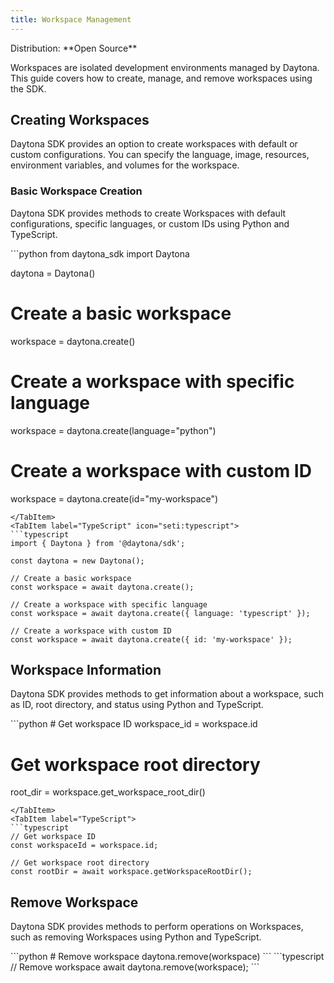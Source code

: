 ```yaml
---
title: Workspace Management
---
```



<Label>
  Distribution: **Open Source**
</Label>

Workspaces are isolated development environments managed by Daytona. This guide covers how to create, manage, and remove workspaces using the SDK.

## Creating Workspaces

Daytona SDK provides an option to create workspaces with default or custom configurations. You can specify the language, image, resources, environment variables, and volumes for the workspace.

### Basic Workspace Creation

Daytona SDK provides methods to create Workspaces with default configurations, specific languages, or custom IDs using Python and TypeScript.

<Tabs>
<TabItem label="Python" icon="seti:python">
```python
from daytona_sdk import Daytona

daytona = Daytona()

# Create a basic workspace

workspace = daytona.create()

# Create a workspace with specific language

workspace = daytona.create(language="python")

# Create a workspace with custom ID

workspace = daytona.create(id="my-workspace")

```
</TabItem>
<TabItem label="TypeScript" icon="seti:typescript">
```typescript
import { Daytona } from '@daytona/sdk';

const daytona = new Daytona();

// Create a basic workspace
const workspace = await daytona.create();

// Create a workspace with specific language
const workspace = await daytona.create({ language: 'typescript' });

// Create a workspace with custom ID
const workspace = await daytona.create({ id: 'my-workspace' });
```

</TabItem>
</Tabs>

## Workspace Information

Daytona SDK provides methods to get information about a workspace, such as ID, root directory, and status using Python and TypeScript.

<Tabs>
<TabItem label="Python">
```python
# Get workspace ID
workspace_id = workspace.id

# Get workspace root directory

root_dir = workspace.get_workspace_root_dir()

```
</TabItem>
<TabItem label="TypeScript">
```typescript
// Get workspace ID
const workspaceId = workspace.id;

// Get workspace root directory
const rootDir = await workspace.getWorkspaceRootDir();
```

</TabItem>
</Tabs>

## Remove Workspace

Daytona SDK provides methods to perform operations on Workspaces, such as removing Workspaces using Python and TypeScript.

<Tabs>
<TabItem label="Python">
```python
# Remove workspace
daytona.remove(workspace)
```
</TabItem>
<TabItem label="TypeScript">
```typescript
// Remove workspace
await daytona.remove(workspace);
```
</TabItem>
</Tabs>
